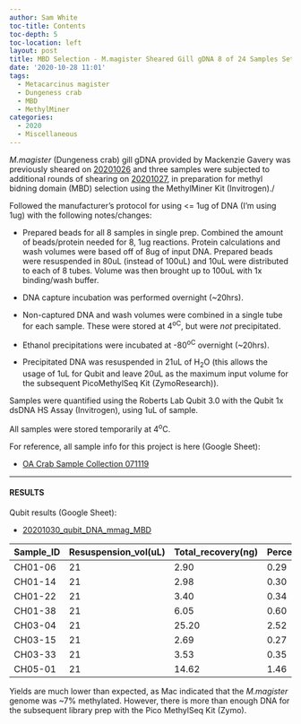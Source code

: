 ```yaml
---
author: Sam White
toc-title: Contents
toc-depth: 5
toc-location: left
layout: post
title: MBD Selection - M.magister Sheared Gill gDNA 8 of 24 Samples Set 1 of 3
date: '2020-10-28 11:01'
tags:
  - Metacarcinus magister
  - Dungeness crab
  - MBD
  - MethylMiner
categories:
  - 2020
  - Miscellaneous
---
```

_M.magister_ (Dungeness crab) gill gDNA provided by Mackenzie Gavery was previously sheared on [20201026](https://robertslab.github.io/sams-notebook/posts/2020/2020-10-26-DNA-Shearing-M.magister-gDNA-Shearing-All-Samples-and-Bioanalyzer/) and three samples were subjected to additional rounds of shearing on [20201027](https://robertslab.github.io/sams-notebook/2020/10/27/DNA-Shearing-M.magister-gDNA-Additional-Shearing-CH05-01_21-CH07-11-and-Bioanalyzer/), in preparation for methyl bidning domain (MBD) selection using the MethylMiner Kit (Invitrogen)./

Followed the manufacturer's protocol for using \<= 1ug of DNA (I'm using 1ug) with the following notes/changes:

- Prepared beads for all 8 samples in single prep. Combined the amount of beads/protein needed for 8, 1ug reactions. Protein calculations and wash volumes were based off of 8ug of input DNA. Prepared beads were resuspended in 80uL (instead of 100uL) and 10uL were distributed to each of 8 tubes. Volume was then brought up to 100uL with 1x binding/wash buffer.

- DNA capture incubation was performed overnight (~20hrs).

- Non-captured DNA and wash volumes were combined in a single tube for each sample. These were stored at 4<sup>oC</sup>, but were _not_ precipitated.

- Ethanol precipitations were incubated at -80<sup>oC</sup> overnight (~20hrs).

- Precipitated DNA was resuspended in 21uL of H<sub>2</sub>O (this allows the usage of 1uL for Qubit and leave 20uL as the maximum input volume for the subsequent PicoMethylSeq Kit (ZymoResearch)).

Samples were quantified using the Roberts Lab Qubit 3.0 with the Qubit 1x dsDNA HS Assay (Invitrogen), using 1uL of sample.

All samples were stored temporarily at 4<sup>o</sup>C.

For reference, all sample info for this project is here (Google Sheet):

- [OA Crab Sample Collection 071119](https://docs.google.com/spreadsheets/d/1ym0XnYVts98tIUCn0kIaU6VuvqxzV7LoSx9RHwLdiIs/edit#gid=1430155532)


---

#### RESULTS


Qubit results (Google Sheet):

- [20201030_qubit_DNA_mmag_MBD](https://docs.google.com/spreadsheets/d/1_Met4UuW537OC6dEGgZaD2q8XTDBYISwtagynt7lMCU/edit?usp=sharing)


| Sample_ID | Resuspension_vol(uL) | Total_recovery(ng) | Percent_recovery |
|-----------|----------------------|--------------------|------------------|
| CH01-06   | 21                   | 2.90               | 0.29             |
| CH01-14   | 21                   | 2.98               | 0.30             |
| CH01-22   | 21                   | 3.40               | 0.34             |
| CH01-38   | 21                   | 6.05               | 0.60             |
| CH03-04   | 21                   | 25.20              | 2.52             |
| CH03-15   | 21                   | 2.69               | 0.27             |
| CH03-33   | 21                   | 3.53               | 0.35             |
| CH05-01   | 21                   | 14.62              | 1.46             |


Yields are much lower than expected, as Mac indicated that the _M.magister_ genome was ~7% methylated. However, there is more than enough DNA for the subsequent library prep with the Pico MethylSeq Kit (Zymo).
